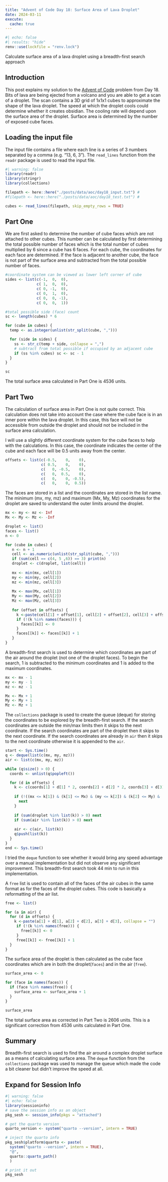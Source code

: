 ```yaml
---
title: "Advent of Code Day 18: Surface Area of Lava Droplet"
date: 2024-03-11
execute: 
  cache: true
---
```

```r
#| echo: false
#| results: "hide"
renv::use(lockfile = "renv.lock")
```

Calculate surface area of a lava droplet using a breadth-first search approach

## Introduction

This post explains my solution to the [Advent of Code](http://adventofcode.com/) problem from Day 18. Bits of lava are being ejected from a volcano and you are able to get a scan of a droplet.  The scan contains a 3D grid of 1x1x1 cubes to approximate the shape of the lava droplet.  The speed at which the droplet cools could determine whether it creates obsidian.  The cooling rate will depend upon the surface area of the droplet.  Surface area is determined by the number of exposed cube faces.

## Loading the input file

The input file contains a file where each line is a series of 3 numbers separated by a comma (e.g. "13, 6, 3").  The ```read_lines``` function from the ```readr``` package is used to read the input file.

```r
#| warning: false
library(readr)
library(stringr)
library(collections)

filepath <- here::here("./posts/data/aoc/day18_input.txt") #
#filepath <- here::here("./posts/data/aoc/day18_test.txt") #

cubes <- read_lines(filepath, skip_empty_rows = TRUE)
```

## Part One

We are first asked to determine the number of cube faces which are not attached to other cubes.  This number can be calculated by first determining the total possible number of faces which is the total number of cubes multiplied by 6 since a cube has 6 faces.  For each cube, the coordinates for each face are determined.  If the face is adjacent to another cube, the face is not part of the surface area and subtracted from the total possible number of faces.

```r
#coordinate system can be viewed as lower left corner of cube
sides <- list(c(-1,  0,  0),
              c( 1,  0,  0),
              c( 0, -1,  0),
              c( 0,  1,  0),
              c( 0,  0, -1),
              c( 0,  0,  1))

#total possible side (face) count
sc <- length(cubes) * 6

for (cube in cubes) {
  temp <- as.integer(unlist(str_split(cube, ",")))

  for (side in sides) {
    ss <- str_c(temp + side, collapse = ",")
    # subtract from total possible if occupied by an adjacent cube
    if (ss %in% cubes) sc <- sc - 1
  }
}

sc
```
The total surface area calculated in Part One is 4536 units.

## Part Two

The calculation of surface area in Part One is not quite correct.  This calculation does not take into account the case where the cube face is in an inner pore within the lava droplet.  In this case, this face will not be accessible from outside the droplet and should not be included in the surface area calculation.

I will use a slightly different coordinate system for the cube faces to help with the calculations. In this case, the coordinate indicates the center of the cube and each face will be 0.5 units away from the center.
```r
offsets <- list(c(-0.5,    0,    0),
                c( 0.5,    0,    0),
                c(   0, -0.5,    0),
                c(   0,  0.5,    0),
                c(   0,    0, -0.5),
                c(   0,    0,  0.5)) 
```

The faces are stored in a list and the coordinates are stored in the list name.  The minimum (mx, my, mz) and maximum (Mx, My, Mz) coordinates for the droplet are saved to understand the outer limits around the droplet.
```r
mx <- my <- mz <- Inf
Mx <- My <- Mz <- -Inf

droplet <- list()
faces <- list()
n <- 0

for (cube in cubes) {
   n <- n + 1
   cell <- as.numeric(unlist(str_split(cube, ",")))
   if (sum(cell == c(4, 5 ,6)) == 3) print(n)
   droplet <- c(droplet, list(cell))
   
   mx <- min(mx, cell[1])
   my <- min(my, cell[2])
   mz <- min(mz, cell[3])
   
   Mx <- max(Mx, cell[1])
   My <- max(My, cell[2])
   Mz <- max(Mz, cell[3])
   
   for (offset in offsets) {
     k <-paste(cell[1] + offset[1], cell[2] + offset[2], cell[3] + offset[3], collapse = "")
     if (!(k %in% names(faces))) {
       faces[[k]] <- 0
     }
     faces[[k]] <- faces[[k]] + 1
   }
}
```

A breadth-first search is used to determine which coordinates are part of the air around the droplet (not one of the droplet faces).  To begin the search, 1 is subtracted to the minimum coordinates and 1 is added to the maximum coordinates.
```r
mx <- mx - 1
my <- my - 1
mz <- mz - 1

Mx <- Mx + 1
My <- My + 1
Mz <- Mz + 1
```

The ```collections``` package is used to create the queue (deque) for storing the coordinates to be explored by the breadth-first search. If the search coordinates are outside the min/max limits then it skips to the next coordinate.  If the search coordinates are part of the droplet then it skips to the next coordinate.  If the search coordinates are already in ```air``` then it skips to the next coordinate otherwise it is appended to the ```air```.
```r
start <- Sys.time()
q <- deque(list(c(mx, my, mz)))
air <- list(c(mx, my, mz))

while (q$size() > 0) {
  coords <- unlist(q$popleft())

  for (d in offsets) {
    k <- c(coords[1] + d[1] * 2, coords[2] + d[2] * 2, coords[3] + d[3] * 2)
    
    if (!((mx <= k[1]) & (k[1] <= Mx) & (my <= k[2]) & (k[2] <= My) & (mz <= k[3]) & (k[3] <= Mz))) {
      next
    }
    
    if (sum(droplet %in% list(k)) > 0) next
    if (sum(air %in% list(k)) > 0) next
  
    air <- c(air, list(k))
    q$push(list(k))
  }
}
end <- Sys.time()
```
I tried the ```deque``` function to see whether it would bring any speed advantage over a manual implementation but did not observe any significant improvement.  This breadth-first search took 44 min to run in this implementation.

A ```free``` list is used to contain all of the faces of the air cubes in the same format as for the faces of the droplet cubes.  This code is basically a reformatting of the air list.
```r
free <- list()

for (a in air) {
  for (d in offsets) {
    k <-paste(a[1] + d[1], a[2] + d[2], a[3] + d[3], collapse = "")
     if (!(k %in% names(free))) {
       free[[k]] <- 0
     }
     free[[k]] <- free[[k]] + 1
  }
}
```

The surface area of the droplet is then calculated as the cube face coordinates which are in both the droplet(```faces```) and in the air (```free```).
```r
surface_area <- 0

for (face in names(faces)) {
  if (face %in% names(free)) {
    surface_area <- surface_area + 1
  }
}

surface_area
```

The total surface area as corrected in Part Two is 2606 units.  This is a significant correction from 4536 units calculated in Part One.

## Summary

Breadth-first search is used to find the air around a complex droplet surface as a means of calculating surface area.  The ```deque``` function from the ```collections``` package was used to manage the queue which made the code a bit cleaner but didn't improve the speed at all.

:::{.callout-tip collapse="true"}
## Expand for Session Info
```r
#| warning: false
#| echo: false
library(sessioninfo)
# save the session info as an object
pkg_sesh <- session_info(pkgs = "attached")

# get the quarto version
quarto_version <- system("quarto --version", intern = TRUE)

# inject the quarto info
pkg_sesh$platform$quarto <- paste(
  system("quarto --version", intern = TRUE), 
  "@", 
  quarto::quarto_path()
  )

# print it out
pkg_sesh
```
:::
